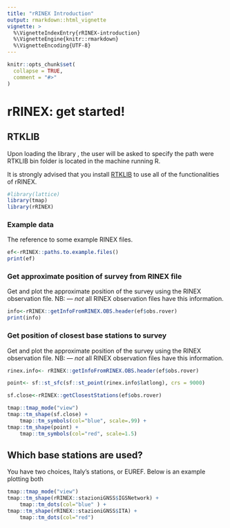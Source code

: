 ```yaml
---
title: "rRINEX Introduction"
output: rmarkdown::html_vignette
vignette: >
  %\VignetteIndexEntry{rRINEX-introduction}
  %\VignetteEngine{knitr::rmarkdown}
  %\VignetteEncoding{UTF-8}
---
```


```r
knitr::opts_chunk$set(
  collapse = TRUE,
  comment = "#>"
)
```
# rRINEX: get started!  


## RTKLIB

Upon loading the library , the user will be asked to specify the path were RTKLIB bin folder is located in the machine running R.  

It is strongly advised that you install  [RTKLIB](http://www.rtklib.com){target=_blank} to use all of the functionalities of rRINEX.  


```r
#library(lattice)
library(tmap) 
library(rRINEX)
```

### Example data  

The reference to some example  RINEX files.  

```r
ef<-rRINEX::paths.to.example.files()
print(ef)
```

### Get approximate  position of survey from RINEX file  

Get and plot the approximate position of the survey using the 
RINEX observation file. 
NB: --- *not* all RINEX observation files have this information.

```r
info<-rRINEX::getInfoFromRINEX.OBS.header(ef$obs.rover)
print(info)
```


### Get position of closest base stations to survey  

Get and plot the approximate position of the survey using the 
RINEX observation file. 
NB: --- *not* all RINEX observation files have this information.

```r
rinex.info<- rRINEX::getInfoFromRINEX.OBS.header(ef$obs.rover)

point<- sf::st_sfc(sf::st_point(rinex.info$latlong), crs = 9000)

sf.close<-rRINEX::getClosestStations(ef$obs.rover)

tmap::tmap_mode("view")
tmap::tm_shape(sf.close) +
    tmap::tm_symbols(col="blue", scale=.99) +
tmap::tm_shape(point) +
    tmap::tm_symbols(col="red", scale=1.5)
```

## Which base stations are used?  

You  have two choices, Italy's stations, or EUREF. Below is an example plotting both

```r
tmap::tmap_mode("view")
tmap::tm_shape(rRINEX::stazioniGNSS$IGSNetwork) +
    tmap::tm_dots(col="blue" ) +
tmap::tm_shape(rRINEX::stazioniGNSS$ITA) +
    tmap::tm_dots(col="red") 
```
